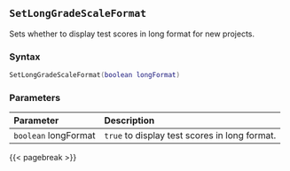 ## `SetLongGradeScaleFormat`

Sets whether to display test scores in long format for new projects.

### Syntax {-}

``` .lua
SetLongGradeScaleFormat(boolean longFormat)
```

### Parameters {-}

**Parameter** | **Description**
| :-- | :-- |
|`boolean` longFormat | `true` to display test scores in long format. |

{{< pagebreak >}}
